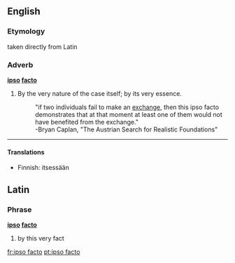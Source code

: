 ==English==

===Etymology===
taken directly from Latin

===Adverb===
'''[[ipso]] [[facto]]'''

# By the very nature of the case itself; by its very essence.
#:"if two individuals fail to make an [[exchange]], then this ipso facto demonstrates that at that moment at least one of them would not have benefited from the exchange."
#:-Bryan Caplan, "The Austrian Search for Realistic Foundations"

----

====Translations====
*Finnish: itsessään

==Latin==
===Phrase===
'''[[ipso]] [[facto]]'''

# by this very fact

[[fr:ipso facto]]
[[pt:ipso facto]]